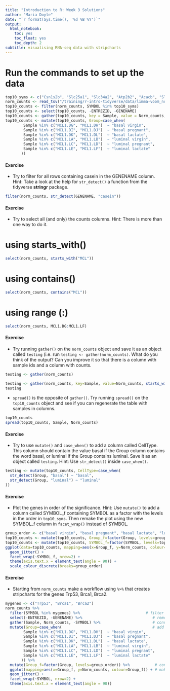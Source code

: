 ```yaml
---
title: "Introduction to R: Week 3 Solutions"
author: "Maria Doyle"
date: "`r format(Sys.time(), '%d %B %Y')`"
output: 
  html_notebook:
    toc: yes
    toc_float: yes
    toc_depth: 2
subtitle: visualising RNA-seq data with stripcharts
---
```

# Run the commands to set up the data

```r
top10_syms <- c("Csn1s2b", "Slc25a1", "Slc34a2", "Atp2b2", "Acacb", "Slc30a2", "Elovl5", "Egf", "Ceacam10", "Pmvk")
norm_counts <- read_tsv("/training/r-intro-tidyverse/data/limma-voom_normalised_counts.tsv.gz")
top10_counts <- filter(norm_counts, SYMBOL %in% top10_syms)
top10_counts <- select(top10_counts, -ENTREZID, -GENENAME)
top10_counts <- gather(top10_counts, key = Sample, value = Norm_counts, -SYMBOL)
top10_counts <- mutate(top10_counts, Group=case_when(
        Sample %in% c("MCL1.DG", "MCL1.DH")  ~ "basal virgin",
        Sample %in% c("MCL1.DI", "MCL1.DJ")  ~ "basal pregnant",
        Sample %in% c("MCL1.DK", "MCL1.DL")  ~ "basal lactate",
        Sample %in% c("MCL1.LA", "MCL1.LB")  ~ "luminal virgin",
        Sample %in% c("MCL1.LC", "MCL1.LD")  ~ "luminal pregnant",
        Sample %in% c("MCL1.LE", "MCL1.LF")  ~ "luminal lactate"
       ))
```

#### Exercise

* Try to filter for all rows containing casein in the GENENAME column. Hint: Take a look at the help for `str_detect()` a function from the tidyverse **stringr** package.

```r
filter(norm_counts, str_detect(GENENAME, "casein"))
```



#### Exercise

* Try to select all (and only) the counts columns. Hint: There is more than one way to do it.

# using starts_with()
```r
select(norm_counts, starts_with("MCL"))
```

# using contains()

```r
select(norm_counts, contains("MCL"))
```
# using range (:)

```r
select(norm_counts, MCL1.DG:MCL1.LF)
```

#### Exercise

 * Try running `gather()` on the `norm_counts` object and save it as an object called `testing` (i.e. run `testing <- gather(norm_counts)`. What do you think of the output? Can you improve it so that there is a column with sample ids and a column with counts.

```r
testing <- gather(norm_counts)
```
 
```r
testing <- gather(norm_counts, key=Sample, value=Norm_counts, starts_with("MCL"))
testing
```
 * `spread()` is the opposite of `gather()`. Try running `spread()` on the `top10_counts` object and see if you can regenerate the table with samples in columns.
 
```r
top10_counts
spread(top10_counts, Sample, Norm_counts)
```

#### Exercise

* Try to use `mutate()` and `case_when()` to add a column called CellType. This column should contain the value basal if the Group column contains the word basal, or luminal if the Group contains luminal. Save it as an object called `testing`. Hint: Use `str_detect()` inside `case_when()`.

```r
testing <- mutate(top10_counts, CellType=case_when(
  str_detect(Group, "basal") ~ "basal",
  str_detect(Group, "luminal") ~ "luminal"
))
```

#### Exercise

* Plot the genes in order of the significance. Hint: Use `mutate()` to add a column called SYMBOL_f containing SYMBOL as a factor with the levels in the order in `top10_syms`. Then remake the plot using the new SYMBOL_f column in `facet_wrap()` instead of SYMBOL.

```r
group_order <- c("basal virgin", "basal pregnant", "basal lactate", "luminal virgin", "luminal pregnant", "luminal lactate")
top10_counts <- mutate(top10_counts, Group_f=factor(Group, levels=group_order))
top10_counts <- mutate(top10_counts, SYMBOL_f=factor(SYMBOL, levels=top10_syms))
ggplot(data=top10_counts, mapping=aes(x=Group_f, y=Norm_counts, colour=Group_f)) +
  geom_jitter() +
  facet_wrap(~SYMBOL_f, nrow=2) +
  theme(axis.text.x = element_text(angle = 90)) +
  scale_colour_discrete(breaks=group_order)
```


#### Exercise

* Starting from `norm_counts` make a workflow using `%>%` that creates stripcharts for the genes Trp53, Brca1, Brca2.

```r
mygenes <- c("Trp53", "Brca1", "Brca2")
norm_counts %>%
  filter(SYMBOL %in% mygenes) %>%                             # filter rows for the genes
  select(-ENTREZID, -GENENAME) %>%                               # remove ENTREZID and GENENAME columns
  gather(Sample, Norm_counts, -SYMBOL) %>%                       # convert from wide to long (tidy) format
  mutate(Group=case_when(                                        # add a column to specify groups
        Sample %in% c("MCL1.DG", "MCL1.DH")  ~ "basal virgin",
        Sample %in% c("MCL1.DI", "MCL1.DJ")  ~ "basal pregnant",
        Sample %in% c("MCL1.DK", "MCL1.DL")  ~ "basal lactate",
        Sample %in% c("MCL1.LA", "MCL1.LB")  ~ "luminal virgin",
        Sample %in% c("MCL1.LC", "MCL1.LD")  ~ "luminal pregnant",
        Sample %in% c("MCL1.LE", "MCL1.LF")  ~ "luminal lactate"
       )) %>%
  mutate(Group_f=factor(Group, levels=group_order)) %>%           # convert Group column to factor data type to specify ordering
  ggplot(mapping=aes(x=Group_f, y=Norm_counts, colour=Group_f)) + # make stripcharts faceted by gene
  geom_jitter() +
  facet_wrap(~SYMBOL, nrow=2) +
  theme(axis.text.x = element_text(angle = 90))
```


